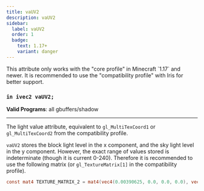 ```yaml
---
title: vaUV2
description: vaUV2
sidebar:
  label: vaUV2
  order: 1
  badge:
    text: 1.17+
    variant: danger
---
```


<Aside type="danger">This attribute only works with the "core profile" in Minecraft `1.17` and newer. It is recommended to use the "compatibility profile" with Iris for better support. </Aside>

### `in ivec2 vaUV2;`

**Valid Programs**: all gbuffers/shadow

---

The light value attribute, equivalent to `gl_MultiTexCoord1` or `gl_MultiTexCoord2` from the compatibility profile.

`vaUV2` stores the block light level in the x component, and the sky light level in the y component. However, the exact range of values stored is indeterminate (though it is current 0-240). Therefore it is recommended to use the following matrix (or `gl_TextureMatrix[1]` in the compatibility profile).

```glsl
const mat4 TEXTURE_MATRIX_2 = mat4(vec4(0.00390625, 0.0, 0.0, 0.0), vec4(0.0, 0.00390625, 0.0, 0.0), vec4(0.0, 0.0, 0.00390625, 0.0), vec4(0.03125, 0.03125, 0.03125, 1.0));
```